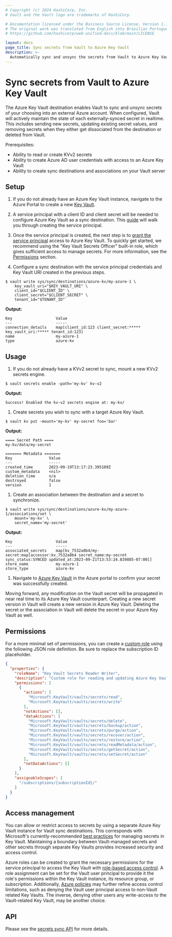 ```yaml
---
# Copyright (c) 2024 HashiCorp, Inc.
# Vault and the Vault logo are trademarks of HashiCorp.

# Documentation licensed under the Business Source License, Version 1.1.
# The original work was translated from English into Brazilian Portuguese.
# https://github.com/hashicorp/web-unified-docs/blob/main/LICENSE

layout: docs
page_title: Sync secrets from Vault to Azure Key Vault
description: >-
  Automatically sync and unsync the secrets from Vault to Azure Key Vault to centralize visibility and control of secrets lifecycle management.
---
```


# Sync secrets from Vault to Azure Key Vault

The Azure Key Vault destination enables Vault to sync and unsync secrets of your choosing into
an external Azure account. When configured, Vault will actively maintain the state of each externally-synced
secret in realtime. This includes sending new secrets, updating existing secret values, and removing
secrets when they either get dissociated from the destination or deleted from Vault.

Prerequisites:
* Ability to read or create KVv2 secrets
* Ability to create Azure AD user credentials with access to an Azure Key Vault
* Ability to create sync destinations and associations on your Vault server

## Setup

1. If you do not already have an Azure Key Vault instance, navigate to the Azure Portal to create a new
  [Key Vault](https://learn.microsoft.com/en-us/azure/key-vault/general/quick-create-portal).

1. A service principal with a client ID and client secret will be needed to configure Azure Key Vault as a
  sync destination. This [guide](https://learn.microsoft.com/en-us/azure/active-directory/develop/howto-create-service-principal-portal)
  will walk you through creating the service principal.

1. Once the service principal is created, the next step is to
  [grant the service principal](https://learn.microsoft.com/en-us/azure/key-vault/general/rbac-guide?tabs=azure-cli)
  access to Azure Key Vault. To quickly get started, we recommend using the "Key Vault Secrets Officer" built-in role,
  which gives sufficient access to manage secrets. For more information, see the [Permissions](#permissions) section.


1. Configure a sync destination with the service principal credentials and Key Vault URI created in the previous steps.

  ```shell-session
  $ vault write sys/sync/destinations/azure-kv/my-azure-1 \
      key_vault_uri="$KEY_VAULT_URI" \
      client_id="$CLIENT_ID" \
      client_secret="$CLIENT_SECRET" \
      tenant_id="$TENANT_ID"
  ```

  **Output:**

  <CodeBlockConfig hideClipboard>

  ```plaintext
  Key                   Value
  ---                   -----
  connection_details    map[client_id:123 client_secret:***** key_vault_uri:***** tenant_id:123]
  name                  my-azure-1
  type                  azure-kv
  ```

  </CodeBlockConfig>

## Usage

1. If you do not already have a KVv2 secret to sync, mount a new KVv2 secrets engine.

  ```shell-session
  $ vault secrets enable -path='my-kv' kv-v2
  ```

  **Output:**

  <CodeBlockConfig hideClipboard>

  ```plaintext
  Success! Enabled the kv-v2 secrets engine at: my-kv/
  ```

  </CodeBlockConfig>

1. Create secrets you wish to sync with a target Azure Key Vault.

  ```shell-session
  $ vault kv put -mount='my-kv' my-secret foo='bar'
  ```

  **Output:**

  <CodeBlockConfig hideClipboard>

  ```plaintext
  ==== Secret Path ====
  my-kv/data/my-secret

  ======= Metadata =======
  Key                Value
  ---                -----
  created_time       2023-09-19T13:17:23.395109Z
  custom_metadata    <nil>
  deletion_time      n/a
  destroyed          false
  version            1
  ```

  </CodeBlockConfig>

1. Create an association between the destination and a secret to synchronize.

  ```shell-session
  $ vault write sys/sync/destinations/azure-kv/my-azure-1/associations/set \
      mount='my-kv' \
      secret_name='my-secret'
  ```

  **Output:**

  <CodeBlockConfig hideClipboard>

  ```plaintext
  Key                   Value
  ---                   -----
  associated_secrets    map[kv_7532a8b4/my-secret:map[accessor:kv_7532a8b4 secret_name:my-secret sync_status:SYNCED updated_at:2023-09-21T13:53:24.839885-07:00]]
  store_name            my-azure-1
  store_type            azure-kv
  ```

  </CodeBlockConfig>

1. Navigate to [Azure Key Vault](https://portal.azure.com/#view/HubsExtension/BrowseResource/resourceType/Microsoft.KeyVault%2Fvaults)
  in the Azure portal to confirm your secret was successfully created.

Moving forward, any modification on the Vault secret will be propagated in near real time to its Azure Key Vault
counterpart. Creating a new secret version in Vault will create a new version in Azure Key Vault. Deleting the secret
or the association in Vault will delete the secret in your Azure Key Vault as well.


## Permissions

For a more minimal set of permissions, you can create a
[custom role](https://learn.microsoft.com/en-us/azure/role-based-access-control/custom-roles#steps-to-create-a-custom-role)
using the following JSON role definition. Be sure to replace the subscription ID placeholder.

```json
{
  "properties": {
    "roleName": "Key Vault Secrets Reader Writer",
    "description": "Custom role for reading and updating Azure Key Vault secrets.",
    "permissions": [
      {
        "actions": [
          "Microsoft.KeyVault/vaults/secrets/read",
          "Microsoft.KeyVault/vaults/secrets/write"
        ],
        "notActions": [],
        "dataActions": [
          "Microsoft.KeyVault/vaults/secrets/delete",
          "Microsoft.KeyVault/vaults/secrets/backup/action",
          "Microsoft.KeyVault/vaults/secrets/purge/action",
          "Microsoft.KeyVault/vaults/secrets/recover/action",
          "Microsoft.KeyVault/vaults/secrets/restore/action",
          "Microsoft.KeyVault/vaults/secrets/readMetadata/action",
          "Microsoft.KeyVault/vaults/secrets/getSecret/action",
          "Microsoft.KeyVault/vaults/secrets/setSecret/action"
        ],
        "notDataActions": []
      }
    ],
    "assignableScopes": [
      "/subscriptions/{subscriptionId}/"
    ]
  }
}
```

## Access management

You can allow or restrict access to secrets by using a separate Azure Key Vault instance for Vault sync destinations.
This corresponds with Microsoft's currently-recommended
[best practices](https://learn.microsoft.com/en-us/azure/key-vault/general/best-practices)
for managing secrets in Key Vault. Maintaining a boundary between Vault-managed secrets and other secrets through
separate Key Vaults provides increased security and access control.

Azure roles can be created to grant the necessary permissions for the service principal to access the Key Vault
with [role-based access control](https://learn.microsoft.com/en-us/azure/role-based-access-control/overview).
A role assignment can be set for the Vault user principal to provide it the role's permissions within the Key Vault
instance, its resource group, or subscription. Additionally,
[Azure policies](https://learn.microsoft.com/en-us/azure/key-vault/general/azure-policy) may further refine access control
limitations, such as denying the Vault user principal access to non-Vault related Key Vaults. The inverse, denying other
users any write-access to the Vault-related Key Vault, may be another choice.

## API

Please see the [secrets sync API](/vault/api-docs/system/secrets-sync) for more details.
